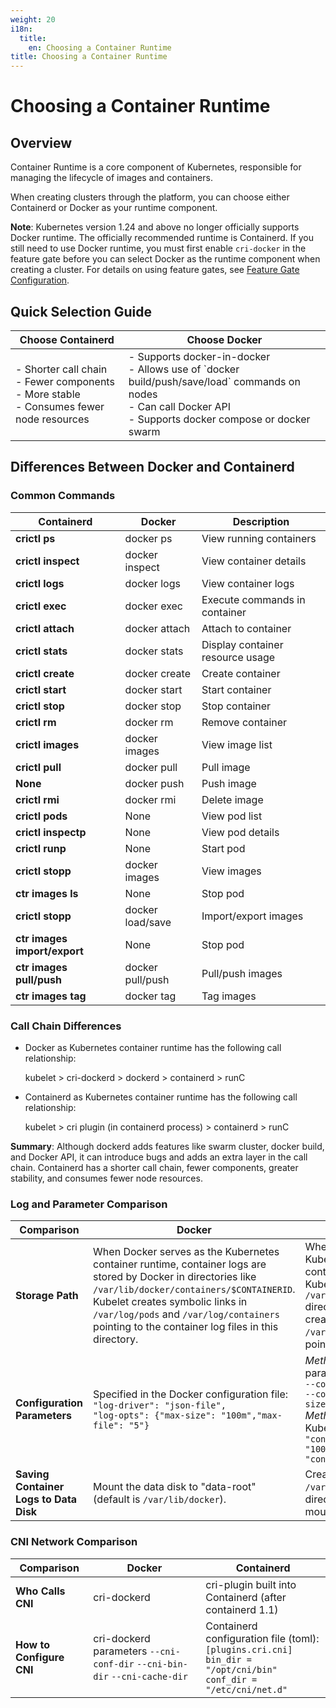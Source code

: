 ```yaml
---
weight: 20
i18n:
  title:
    en: Choosing a Container Runtime
title: Choosing a Container Runtime
---
```


# Choosing a Container Runtime

## Overview

Container Runtime is a core component of Kubernetes, responsible for managing the lifecycle of images and containers.

When creating clusters through the platform, you can choose either Containerd or Docker as your runtime component.

**Note**: Kubernetes version 1.24 and above no longer officially supports Docker runtime. The officially recommended runtime is Containerd. If you still need to use Docker runtime, you must first enable `cri-docker` in the feature gate before you can select Docker as the runtime component when creating a cluster. For details on using feature gates, see [Feature Gate Configuration](/configure/feature_toggles.mdx#feature_toggles).

## Quick Selection Guide

<table>
  <thead>
    <tr>
      <th style={{ whiteSpace: 'nowrap' }}>Choose Containerd</th>
      <th style={{ whiteSpace: 'nowrap' }}>Choose Docker</th>
    </tr>
  </thead>
  <tbody>
    <tr>
      <td>
        - Shorter call chain<br />
        - Fewer components<br />
        - More stable<br />
        - Consumes fewer node resources<br />
      </td>
      <td>
        - Supports docker-in-docker<br />
        - Allows use of `docker build/push/save/load` commands on nodes<br />
        - Can call Docker API<br />
        - Supports docker compose or docker swarm
      </td>
    </tr>
  </tbody>
</table>

## Differences Between Docker and Containerd

### Common Commands

| Containerd | Docker | Description |
|------------|--------|-------------|
| **crictl ps** | docker ps | View running containers |
| **crictl inspect** | docker inspect | View container details |
| **crictl logs** | docker logs | View container logs |
| **crictl exec** | docker exec | Execute commands in container |
| **crictl attach** | docker attach | Attach to container |
| **crictl stats** | docker stats | Display container resource usage |
| **crictl create** | docker create | Create container |
| **crictl start** | docker start | Start container |
| **crictl stop** | docker stop | Stop container |
| **crictl rm** | docker rm | Remove container |
| **crictl images** | docker images | View image list |
| **crictl pull** | docker pull | Pull image |
| **None** | docker push | Push image |
| **crictl rmi** | docker rmi | Delete image |
| **crictl pods** | None | View pod list |
| **crictl inspectp** | None | View pod details |
| **crictl runp** | None | Start pod |
| **crictl stopp** | docker images | View images |
| **ctr images ls** | None | Stop pod |
| **crictl stopp** | docker load/save | Import/export images |
| **ctr images import/export** | None | Stop pod |
| **ctr images pull/push** | docker pull/push | Pull/push images |
| **ctr images tag** | docker tag | Tag images |

### Call Chain Differences

* Docker as Kubernetes container runtime has the following call relationship:

  kubelet > cri-dockerd > dockerd > containerd > runC

* Containerd as Kubernetes container runtime has the following call relationship:

  kubelet > cri plugin (in containerd process) > containerd > runC

**Summary**: Although dockerd adds features like swarm cluster, docker build, and Docker API, it can introduce bugs and adds an extra layer in the call chain. Containerd has a shorter call chain, fewer components, greater stability, and consumes fewer node resources.

### Log and Parameter Comparison

| Comparison | Docker | Containerd |
|------------|--------|------------|
| **Storage Path** | When Docker serves as the Kubernetes container runtime, container logs are stored by Docker in directories like `/var/lib/docker/containers/$CONTAINERID`. Kubelet creates symbolic links in `/var/log/pods` and `/var/log/containers` pointing to the container log files in this directory. | When Containerd serves as the Kubernetes container runtime, container logs are stored by Kubelet in the `/var/log/pods/$CONTAINER_NAME` directory, with symbolic links created in the `/var/log/containers` directory pointing to the log files. |
| **Configuration Parameters** | Specified in the Docker configuration file:<br />`"log-driver": "json-file",`<br />`"log-opts": {"max-size": "100m","max-file": "5"}` | *Method 1*: Specified in kubelet parameters:<br />`--container-log-max-files=5`<br />`--container-log-max-size="100Mi"`<br />*Method 2*: Specified in KubeletConfiguration:<br />`"containerLogMaxSize": "100Mi",`<br />`"containerLogMaxFiles": 5,` |
| **Saving Container Logs to Data Disk** | Mount the data disk to "data-root" (default is `/var/lib/docker`). | Create a symbolic link `/var/log/pods` pointing to a directory under the data disk mount point. |

### CNI Network Comparison

| Comparison | Docker | Containerd |
|------------|--------|------------|
| **Who Calls CNI** | cri-dockerd | cri-plugin built into Containerd (after containerd 1.1) |
| **How to Configure CNI** | cri-dockerd parameters `--cni-conf-dir` `--cni-bin-dir` `--cni-cache-dir` | Containerd configuration file (toml):<br />`[plugins.cri.cni]`<br />`bin_dir = "/opt/cni/bin"`<br />`conf_dir = "/etc/cni/net.d"` |
